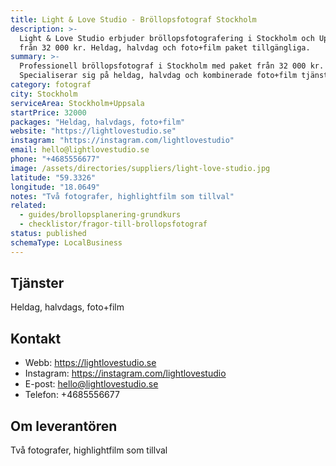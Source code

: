 ```yaml
---
title: Light & Love Studio - Bröllopsfotograf Stockholm
description: >-
  Light & Love Studio erbjuder bröllopsfotografering i Stockholm och Uppsala
  från 32 000 kr. Heldag, halvdag och foto+film paket tillgängliga.
summary: >-
  Professionell bröllopsfotograf i Stockholm med paket från 32 000 kr.
  Specialiserar sig på heldag, halvdag och kombinerade foto+film tjänster.
category: fotograf
city: Stockholm
serviceArea: Stockholm+Uppsala
startPrice: 32000
packages: "Heldag, halvdags, foto+film"
website: "https://lightlovestudio.se"
instagram: "https://instagram.com/lightlovestudio"
email: hello@lightlovestudio.se
phone: "+4685556677"
image: /assets/directories/suppliers/light-love-studio.jpg
latitude: "59.3326"
longitude: "18.0649"
notes: "Två fotografer, highlightfilm som tillval"
related:
  - guides/brollopsplanering-grundkurs
  - checklistor/fragor-till-brollopsfotograf
status: published
schemaType: LocalBusiness
---
```


## Tjänster

Heldag, halvdags, foto+film

## Kontakt

- Webb: https://lightlovestudio.se
- Instagram: https://instagram.com/lightlovestudio
- E-post: hello@lightlovestudio.se
- Telefon: +4685556677

## Om leverantören

Två fotografer, highlightfilm som tillval
